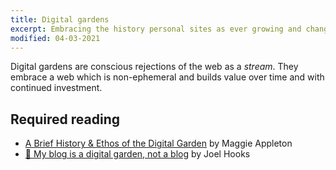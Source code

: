 ```yaml
---
title: Digital gardens
excerpt: Embracing the history personal sites as ever growing and changing collections rather than static documents. 
modified: 04-03-2021
---
```


Digital gardens are conscious rejections of the web as a _stream_. They embrace a web which is non-ephemeral and builds value over time and with continued investment. 

## Required reading

- [A Brief History & Ethos of the Digital Garden](https://maggieappleton.com/garden-history) by Maggie Appleton
- [🌱 My blog is a digital garden, not a blog](https://joelhooks.com/digital-garden) by Joel Hooks